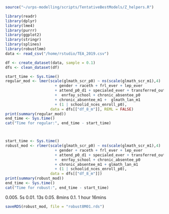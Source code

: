 ```R
source("~/urps-modelling/scripts/TentativeBestModels/Z_helpers.R")

library(readr)
library(dplyr)
library(lme4)
library(purrr)
library(ggplot2)
library(stringr)
library(splines)
library(robustlmm)
data <- read_csv("/home/rstudio/TEA_2019.csv")
```
```r
df <- create_dataset(data, sample = 0.1)
dfs <- clean_dataset(df)

start_time <- Sys.time()
regular_mod <- lmer(scale(glmath_scr_p0) ~ ns(scale(glmath_scr_m1),4) 
                      + gender + raceth + frl_ever + lep_ever
                      + attend_p0_d1 + specialed_ever + transferred_out_p0 
                      +  enrfay_school + chronic_absentee_p0 
                      + chronic_absentee_m1 +  glmath_lan_m1
                      + (1 | schoolid_nces_enroll_p0), 
                    data = dfs[["df_8_m"]], REML = FALSE)
print(summary(regular_mod))
end_time <- Sys.time()
cat("Time for regular:", end_time - start_time)



start_time <- Sys.time()
robust_mod <- rlmer(scale(glmath_scr_p0) ~ ns(scale(glmath_scr_m1),4) 
                      + gender + raceth + frl_ever + lep_ever
                      + attend_p0_d1 + specialed_ever + transferred_out_p0 
                      +  enrfay_school + chronic_absentee_p0 
                      + chronic_absentee_m1 + glmath_lan_m1
                      + (1 | schoolid_nces_enroll_p0), 
                    data = dfs[["df_8_m"]])
print(summary(robust_mod))
end_time <- Sys.time()
cat("Time for robust:", end_time - start_time)
```


0.005.  5s
0.01.  13s
0.05.   8mins
0.1.   1 hour 16mins
```R
saveRDS(robust_mod, file = "robust8M01.rds")
```